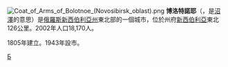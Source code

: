 {{coord|55|40|N|84|24|E|display=title}}
[[File:Coat_of_Arms_of_Bolotnoe_(Novosibirsk_oblast).png|right]]
'''博洛特諾耶'''（{{lang-ru|Боло́тное}}，是[[沼澤|沼澤]]的意思）是[[俄羅斯|俄羅斯]][[新西伯利亞州|新西伯利亞州]]東北部的一個城市，位於州府[[新西伯利亞|新西伯利亞]]東北126公里。2002年人口18,170人。

1805年建立。1943年設市。

{{Cities and towns in Novosibirsk Oblast}}
[[Category:新西伯利亞州城市|Б]]